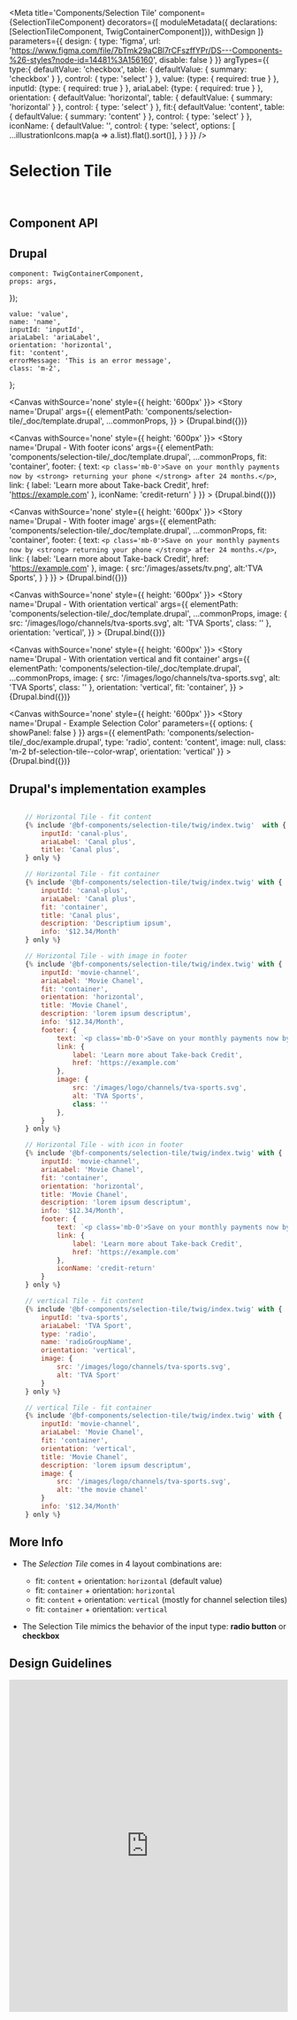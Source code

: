 

<Meta
    title='Components/Selection Tile'
    component={SelectionTileComponent}
    decorators={[
        moduleMetadata({ declarations: [SelectionTileComponent, TwigContainerComponent]}),
        withDesign
    ]}
    parameters={{
        design: {
            type: 'figma',
            url: 'https://www.figma.com/file/7bTmk29aCBl7rCFszffYPr/DS---Components-%26-styles?node-id=14481%3A156160',
            disable: false
        }
    }}
    argTypes={{
        type:{
            defaultValue: 'checkbox',
            table: { defaultValue: { summary: 'checkbox' } },
            control: { type: 'select' }
        },
        value: {type: { required: true } },
        inputId: {type: { required: true } },
        ariaLabel: {type: { required: true } },
        orientation: {
            defaultValue: 'horizontal',
            table: { defaultValue: { summary: 'horizontal' } },
            control: { type: 'select' }
        },
        fit:{
            defaultValue: 'content',
            table: { defaultValue: { summary: 'content' } },
            control: { type: 'select' }
        },
        iconName: {
            defaultValue: '',
            control: {
                type: 'select',
                options: [ ...illustrationIcons.map(a => a.list).flat().sort()],
            }
        }
    }}
/>

# Selection Tile

<br/>


## Component API

<ArgsTable of={SelectionTileComponent} />


## Drupal

    component: TwigContainerComponent,
    props: args,
});

    value: 'value',
    name: 'name',
    inputId: 'inputId',
    ariaLabel: 'ariaLabel',
    orientation: 'horizontal',
    fit: 'content',
    errorMessage: 'This is an error message',
    class: 'm-2',
};

<Canvas withSource='none' style={{ height: '600px' }}>
    <Story
        name='Drupal'
        args={{
            elementPath: 'components/selection-tile/_doc/template.drupal',
            ...commonProps,
        }}
    >
        {Drupal.bind({})}
    </Story>
</Canvas>

<Canvas withSource='none' style={{ height: '600px' }}>
    <Story
        name='Drupal - With footer icons'
        args={{
            elementPath: 'components/selection-tile/_doc/template.drupal',
            ...commonProps,
            fit: 'container',
            footer: {
                text: `<p class='mb-0'>Save on your monthly payments now by <strong> returning your phone </strong> after 24 months.</p>`,
                link: {
                    label: 'Learn more about Take-back Credit',
                    href: 'https://example.com'
                },
                iconName: 'credit-return'
            }
        }}
    >
        {Drupal.bind({})}
    </Story>
</Canvas>

<Canvas withSource='none' style={{ height: '600px' }}>
    <Story
        name='Drupal - With footer image'
        args={{
            elementPath: 'components/selection-tile/_doc/template.drupal',
            ...commonProps,
            fit: 'container',
            footer: {
                text: `<p class='mb-0'>Save on your monthly payments now by <strong> returning your phone </strong> after 24 months.</p>`,
                link: {
                    label: 'Learn more about Take-back Credit',
                    href: 'https://example.com'
                },
                image: {
                    src:'/images/assets/tv.png',
                    alt:'TVA Sports',
                }
            }
        }}
    >
        {Drupal.bind({})}
    </Story>
</Canvas>

<Canvas withSource='none' style={{ height: '600px' }}>
    <Story
        name='Drupal - With orientation vertical'
        args={{
            elementPath: 'components/selection-tile/_doc/template.drupal',
            ...commonProps,
            image: {
                src: '/images/logo/channels/tva-sports.svg',
                alt: 'TVA Sports',
                class: ''
            },
            orientation: 'vertical',
        }}
    >
        {Drupal.bind({})}
    </Story>
</Canvas>

<Canvas withSource='none' style={{ height: '600px' }}>
    <Story
        name='Drupal - With orientation vertical and fit container'
        args={{
            elementPath: 'components/selection-tile/_doc/template.drupal',
            ...commonProps,
            image: {
                src: '/images/logo/channels/tva-sports.svg',
                alt: 'TVA Sports',
                class: ''
            },
            orientation: 'vertical',
            fit: 'container',
        }}
    >
        {Drupal.bind({})}
    </Story>
</Canvas>

<Canvas withSource='none' style={{ height: '600px' }}>
    <Story
        name='Drupal - Example Selection Color'
        parameters={{ options: { showPanel: false } }}
        args={{
            elementPath: 'components/selection-tile/_doc/example.drupal',
            type: 'radio',
            content: 'content',
            image: null,
            class: 'm-2 bf-selection-tile--color-wrap',
            orientation: 'vertical'
        }}
    >
        {Drupal.bind({})}
    </Story>
</Canvas>


## Drupal's implementation examples

```jsx

    // Horizontal Tile - fit content
    {% include '@bf-components/selection-tile/twig/index.twig'  with {
        inputId: 'canal-plus',
        ariaLabel: 'Canal plus',
        title: 'Canal plus',
    } only %}

    // Horizontal Tile - fit container
    {% include '@bf-components/selection-tile/twig/index.twig' with {
        inputId: 'canal-plus',
        ariaLabel: 'Canal plus',
        fit: 'container',
        title: 'Canal plus',
        description: 'Descriptium ipsum',
        info: '$12.34/Month'
    } only %}

    // Horizontal Tile - with image in footer
    {% include '@bf-components/selection-tile/twig/index.twig' with {
        inputId: 'movie-channel',
        ariaLabel: 'Movie Chanel',
        fit: 'container',
        orientation: 'horizontal',
        title: 'Movie Chanel',
        description: 'lorem ipsum descriptum',
        info: '$12.34/Month',
        footer: {
            text: `<p class='mb-0'>Save on your monthly payments now by <strong> returning your phone </strong> after 24 months.</p>`,
            link: {
                label: 'Learn more about Take-back Credit',
                href: 'https://example.com'
            },
            image: {
                src: '/images/logo/channels/tva-sports.svg',
                alt: 'TVA Sports',
                class: ''
            },
        }
    } only %}

    // Horizontal Tile - with icon in footer
    {% include '@bf-components/selection-tile/twig/index.twig' with {
        inputId: 'movie-channel',
        ariaLabel: 'Movie Chanel',
        fit: 'container',
        orientation: 'horizontal',
        title: 'Movie Chanel',
        description: 'lorem ipsum descriptum',
        info: '$12.34/Month',
        footer: {
            text: `<p class='mb-0'>Save on your monthly payments now by <strong> returning your phone </strong> after 24 months.</p>`,
            link: {
                label: 'Learn more about Take-back Credit',
                href: 'https://example.com'
            },
            iconName: 'credit-return'
        }
    } only %}

    // vertical Tile - fit content
    {% include '@bf-components/selection-tile/twig/index.twig' with {
        inputId: 'tva-sports',
        ariaLabel: 'TVA Sport',
        type: 'radio',
        name: 'radioGroupName',
        orientation: 'vertical',
        image: {
            src: '/images/logo/channels/tva-sports.svg',
            alt: 'TVA Sport'
        }
    } only %}

    // vertical Tile - fit container
    {% include '@bf-components/selection-tile/twig/index.twig' with {
        inputId: 'movie-channel',
        ariaLabel: 'Movie Chanel',
        fit: 'container',
        orientation: 'vertical',
        title: 'Movie Chanel',
        description: 'lorem ipsum descriptum',
        image: {
            src: '/images/logo/channels/tva-sports.svg',
            alt: 'the movie chanel'
        }
        info: '$12.34/Month'
    } only %}
```

## More Info

<!-- TODO mettre à jour si on transforme fit en bolean (genre fitContainer) -->
- The *Selection Tile* comes in 4 layout combinations are:
    - fit: `content`   + orientation: `horizontal` (default value)
    - fit: `container` + orientation: `horizontal`
    - fit: `content`   + orientation: `vertical` (mostly for channel selection tiles)
    - fit: `container` + orientation: `vertical`

- The Selection Tile mimics the behavior of the input type: **radio button** or **checkbox**

## Design Guidelines

<iframe width='100%' height='600' src='https://www.figma.com/embed?embed_host=share&url=https%3A%2F%2Fwww.figma.com%2Ffile%2F7bTmk29aCBl7rCFszffYPr%2FDS---Components-%2526-styles%3Fnode-id%3D14481%253A156160&chrome=DOCUMENTATION' frameBorder='0' allowFullScreen></iframe>
